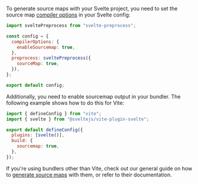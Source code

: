 To generate source maps with your Svelte project, you need to set the source map [compiler options](https://svelte.dev/docs#compile-time-svelte-compile) in your Svelte config:

```JavaScript {filename:svelte.config.js}
import sveltePreprocess from "svelte-preprocess";

const config = {
  compilerOptions: {
    enableSourcemap: true,
  },
  preprocess: sveltePreprocess({
    sourceMap: true,
  }),
};

export default config;
```

Additionally, you need to enable sourcemap output in your bundler. The following example shows how to do this for Vite:

```JavaScript {filename:vite.config.js}
import { defineConfig } from "vite";
import { svelte } from "@sveltejs/vite-plugin-svelte";

export default defineConfig({
  plugins: [svelte()],
  build: {
    sourcemap: true,
  },
});
```

If you're using bundlers other than Vite, check out our general guide on how to [generate source maps](../../../../sourcemaps/generating) with them, or refer to their documentation.
